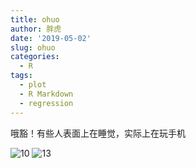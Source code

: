 ```yaml
---
title: ohuo
author: 胖虎
date: '2019-05-02'
slug: ohuo
categories:
  - R
tags:
  - plot
  - R Markdown
  - regression
---
```

哦豁！有些人表面上在睡觉，实际上在玩手机

![10](./content/post/10.jpg)
![13](./content/post/13.jpg)

